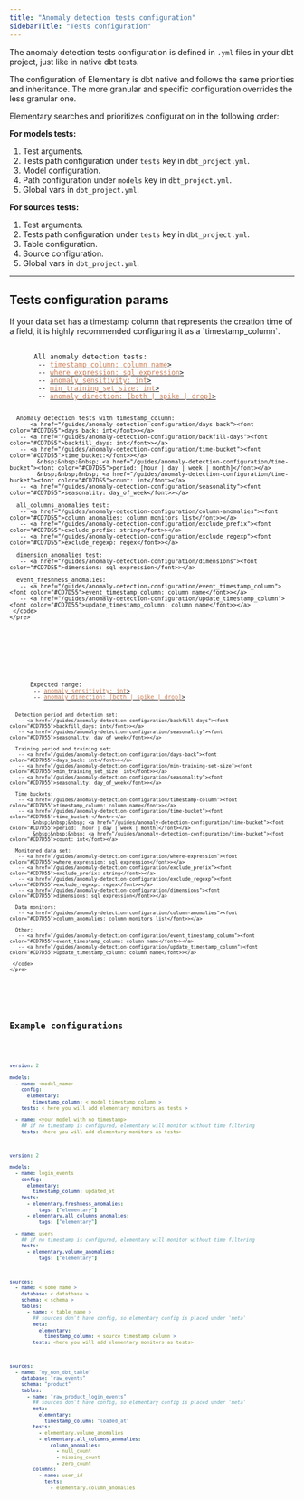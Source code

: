 ```yaml
---
title: "Anomaly detection tests configuration"
sidebarTitle: "Tests configuration"
---
```


The anomaly detection tests configuration is defined in `.yml` files in your dbt project, just like in native dbt tests.

The configuration of Elementary is dbt native and follows the same priorities and inheritance.
The more granular and specific configuration overrides the less granular one.

Elementary searches and prioritizes configuration in the following order:

**For models tests:**

1. Test arguments.
2. Tests path configuration under `tests` key in `dbt_project.yml`.
3. Model configuration.
4. Path configuration under `models` key in `dbt_project.yml`.
5. Global vars in `dbt_project.yml`.

**For sources tests:**

1. Test arguments.
2. Tests path configuration under `tests` key in `dbt_project.yml`.
3. Table configuration.
4. Source configuration.
5. Global vars in `dbt_project.yml`.

---

## Tests configuration params

<Tip>
  If your data set has a timestamp column that represents the creation time of a
  field, it is highly recommended configuring it as a `timestamp_column`.
</Tip>

<Tabs>
  <Tab title="Params by test">
    <pre>
     <code>
      All anomaly detection tests:
       -- <a href="/guides/anomaly-detection-configuration/timestamp-column"><font color="#CD7D55">timestamp_column: column name</font>></a>
       -- <a href="/guides/anomaly-detection-configuration/where-expression"><font color="#CD7D55">where_expression: sql expression</font>></a>
       -- <a href="/guides/anomaly-detection-configuration/anomaly-sensitivity"><font color="#CD7D55">anomaly_sensitivity: int</font>></a>
       -- <a href="/guides/anomaly-detection-configuration/min-training-set-size"><font color="#CD7D55">min_training_set_size: int</font>></a>
       -- <a href="/guides/anomaly-detection-configuration/anomaly-direction"><font color="#CD7D55">anomaly_direction: [both | spike | drop]</font>></a>

      Anomaly detection tests with timestamp_column:
       -- <a href="/guides/anomaly-detection-configuration/days-back"><font color="#CD7D55">days_back: int</font>></a>
       -- <a href="/guides/anomaly-detection-configuration/backfill-days"><font color="#CD7D55">backfill_days: int</font>></a>
       -- <a href="/guides/anomaly-detection-configuration/time-bucket"><font color="#CD7D55">time_bucket:</font>></a>
            &nbsp;&nbsp;&nbsp; <a href="/guides/anomaly-detection-configuration/time-bucket"><font color="#CD7D55">period: [hour | day | week | month]</font></a>
            &nbsp;&nbsp;&nbsp; <a href="/guides/anomaly-detection-configuration/time-bucket"><font color="#CD7D55">count: int</font></a>
       -- <a href="/guides/anomaly-detection-configuration/seasonality"><font color="#CD7D55">seasonality: day_of_week</font>></a>

      all_columns_anomalies test:
       -- <a href="/guides/anomaly-detection-configuration/column-anomalies"><font color="#CD7D55">column_anomalies: column monitors list</font>></a>
       -- <a href="/guides/anomaly-detection-configuration/exclude_prefix"><font color="#CD7D55">exclude_prefix: string</font>></a>
       -- <a href="/guides/anomaly-detection-configuration/exclude_regexp"><font color="#CD7D55">exclude_regexp: regex</font>></a>

      dimension_anomalies test:
       -- <a href="/guides/anomaly-detection-configuration/dimensions"><font color="#CD7D55">dimensions: sql expression</font>></a>

      event_freshness_anomalies:
       -- <a href="/guides/anomaly-detection-configuration/event_timestamp_column"><font color="#CD7D55">event_timestamp_column: column name</font>></a>
       -- <a href="/guides/anomaly-detection-configuration/update_timestamp_column"><font color="#CD7D55">update_timestamp_column: column name</font>></a>
     </code>
    </pre>

  </Tab>

  <Tab title="Params by [core concept](/guides/how-anomaly-detection-works)">
    <pre>
     <code>
      Expected range:
       -- <a href="/guides/anomaly-detection-configuration/anomaly-sensitivity"><font color="#CD7D55">anomaly_sensitivity: int</font>></a>
       -- <a href="/guides/anomaly-detection-configuration/anomaly-direction"><font color="#CD7D55">anomaly_direction: [both | spike | drop]</font>></a>

      Detection period and detection set:
       -- <a href="/guides/anomaly-detection-configuration/backfill-days"><font color="#CD7D55">backfill_days: int</font>></a>
       -- <a href="/guides/anomaly-detection-configuration/seasonality"><font color="#CD7D55">seasonality: day_of_week</font>></a>

      Training period and training set:
       -- <a href="/guides/anomaly-detection-configuration/days-back"><font color="#CD7D55">days_back: int</font>></a>
       -- <a href="/guides/anomaly-detection-configuration/min-training-set-size"><font color="#CD7D55">min_training_set_size: int</font>></a>
       -- <a href="/guides/anomaly-detection-configuration/seasonality"><font color="#CD7D55">seasonality: day_of_week</font>></a>

      Time buckets:
       -- <a href="/guides/anomaly-detection-configuration/timestamp-column"><font color="#CD7D55">timestamp_column: column name</font>></a>
       -- <a href="/guides/anomaly-detection-configuration/time-bucket"><font color="#CD7D55">time_bucket:</font>></a>
            &nbsp;&nbsp;&nbsp; <a href="/guides/anomaly-detection-configuration/time-bucket"><font color="#CD7D55">period: [hour | day | week | month]</font></a>
            &nbsp;&nbsp;&nbsp; <a href="/guides/anomaly-detection-configuration/time-bucket"><font color="#CD7D55">count: int</font></a>

      Monitored data set:
       -- <a href="/guides/anomaly-detection-configuration/where-expression"><font color="#CD7D55">where_expression: sql expression</font>></a>
       -- <a href="/guides/anomaly-detection-configuration/exclude_prefix"><font color="#CD7D55">exclude_prefix: string</font>></a>
       -- <a href="/guides/anomaly-detection-configuration/exclude_regexp"><font color="#CD7D55">exclude_regexp: regex</font>></a>
       -- <a href="/guides/anomaly-detection-configuration/dimensions"><font color="#CD7D55">dimensions: sql expression</font>></a>

      Data monitors:
       -- <a href="/guides/anomaly-detection-configuration/column-anomalies"><font color="#CD7D55">column_anomalies: column monitors list</font>></a>

      Other:
       -- <a href="/guides/anomaly-detection-configuration/event_timestamp_column"><font color="#CD7D55">event_timestamp_column: column name</font>></a>
       -- <a href="/guides/anomaly-detection-configuration/update_timestamp_column"><font color="#CD7D55">update_timestamp_column: column name</font>></a>

     </code>
    </pre>

  </Tab>

</Tabs>

## Example configurations

<CodeGroup>

```yml properties.yml
version: 2

models:
  - name: <model_name>
    config:
      elementary:
        timestamp_column: < model timestamp column >
    tests: < here you will add elementary monitors as tests >

  - name: <your model with no timestamp>
    ## if no timestamp is configured, elementary will monitor without time filtering
    tests: <here you will add elementary monitors as tests>
```

```yml Example
version: 2

models:
  - name: login_events
    config:
      elementary:
        timestamp_column: updated_at
    tests:
      - elementary.freshness_anomalies:
          tags: ["elementary"]
      - elementary.all_columns_anomalies:
          tags: ["elementary"]

  - name: users
    ## if no timestamp is configured, elementary will monitor without time filtering
    tests:
      - elementary.volume_anomalies:
          tags: ["elementary"]
```

```yml sources_properties.yml
sources:
  - name: < some name >
    database: < datatbase >
    schema: < schema >
    tables:
      - name: < table_name >
        ## sources don't have config, so elementary config is placed under 'meta'
        meta:
          elementary:
            timestamp_column: < source timestamp column >
        tests: <here you will add elementary monitors as tests>
```

```yml Example
sources:
  - name: "my_non_dbt_table"
    database: "raw_events"
    schema: "product"
    tables:
      - name: "raw_product_login_events"
        ## sources don't have config, so elementary config is placed under 'meta'
        meta:
          elementary:
            timestamp_column: "loaded_at"
        tests:
          - elementary.volume_anomalies
          - elementary.all_columns_anomalies:
              column_anomalies:
                - null_count
                - missing_count
                - zero_count
        columns:
          - name: user_id
            tests:
              - elementary.column_anomalies
```

</CodeGroup>
